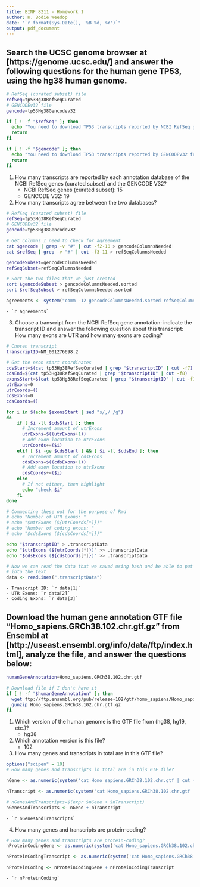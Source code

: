 ```yaml
---
title: BINF 8211 - Homework 1
author: K. Bodie Weedop
date: "`r format(Sys.Date(), '%B %d, %Y')`"
output: pdf_document
---
```


## Search the UCSC genome browser at [https://genome.ucsc.edu/] and answer the following questions for the human gene TP53, using the hg38 human genome.

```bash
# RefSeq (curated subset) file 
refSeq=tp53Hg38RefSeqCurated
# GENCODEv32 file
gencode=tp53Hg38Gencodev32

if [ ! -f "$refSeq" ]; then
  echo "You need to download TP53 transcripts reported by NCBI RefSeq genes (curated subset) from UCSC"
  return
fi

if [ ! -f "$gencode" ]; then
  echo "You need to download TP53 transcripts reported by GENCODEv32 from UCSC"
  return
fi
```

1. How many transcripts are reported by each annotation database of the NCBI RefSeq genes (curated subset) and the GENCODE V32?
    - NCBI RefSeq genes (curated subset): 15
    - GENCODE V32: 19
2. How many transcripts agree between the two databases?

```bash
# RefSeq (curated subset) file 
refSeq=tp53Hg38RefSeqCurated
# GENCODEv32 file
gencode=tp53Hg38Gencodev32

# Get columns I need to check for agreement
cat $gencode | grep -v "#" | cut -f2-10 > gencodeColumnsNeeded
cat $refSeq | grep -v "#" | cut -f3-11 > refSeqColumnsNeeded

gencodeSubset=gencodeColumnsNeeded
refSeqSubset=refSeqColumnsNeeded

# Sort the two files that we just created
sort $gencodeSubset > gencodeColumnsNeeded.sorted
sort $refSeqSubset > refSeqColumnsNeeded.sorted
```

```r
agreements <- system("comm -12 gencodeColumnsNeeded.sorted refSeqColumnsNeeded.sorted | wc -l", intern = TRUE)
```
    - `r agreements`

3. Choose a transcript from the NCBI RefSeq gene annotation: indicate the transcript ID and answer the following question about this transcript: How many exons are UTR and how many exons are coding?

```bash
# Chosen transcript
transcriptID=NM_001276698.2

# Get the exon start coordinates
cdsStart=$(cat tp53Hg38RefSeqCurated | grep "$transcriptID" | cut -f7)
cdsEnd=$(cat tp53Hg38RefSeqCurated | grep "$transcriptID" | cut -f8)
exonsStart=$(cat tp53Hg38RefSeqCurated | grep "$transcriptID" | cut -f10)
utrExons=0
utrCoords=()
cdsExons=0
cdsCoords=()

for i in $(echo $exonsStart | sed "s/,/ /g")
do
    if [ $i -lt $cdsStart ]; then
      # Increment amount of utrExons
      utrExons=$((utrExons+1))
      # Add exon location to utrExons
      utrCoords+=($i)
    elif [ $i -ge $cdsStart ] && [ $i -lt $cdsEnd ]; then
      # Increment amount of cdsExons
      cdsExons=$((cdsExons+1))
      # Add exon location to utrExons
      cdsCoords+=($i)
    else
      # If not either, then highlight
      echo "check $i"
    fi
done

# Commenting these out for the purpose of Rmd
# echo "Number of UTR exons: "
# echo "$utrExons (${utrCoords[*]})"
# echo "Number of coding exons: "
# echo "$cdsExons (${cdsCoords[*]})"

echo "$transcriptID" > .transcriptData
echo "$utrExons (${utrCoords[*]})" >> .transcriptData
echo "$cdsExons (${cdsCoords[*]})" >> .transcriptData
```

```r
# Now we can read the data that we saved using bash and be able to put them 
# into the text
data <- readLines(".transcriptData")
```

    - Transcript ID: `r data[1]`
    - UTR Exons: `r data[2]`
    - Coding Exons: `r data[3]`


## Download the human gene annotation GTF file “Homo_sapiens.GRCh38.102.chr.gtf.gz” from  Ensembl at [http://useast.ensembl.org/info/data/ftp/index.html], analyze the file, and answer the questions below: 

```bash
humanGeneAnnotation=Homo_sapiens.GRCh38.102.chr.gtf

# Download file if I don't have it
if [ ! -f "$humanGeneAnnotation" ]; then
  wget ftp://ftp.ensembl.org/pub/release-102/gtf/homo_sapiens/Homo_sapiens.GRCh38.102.chr.gtf.gz
  gunzip Homo_sapiens.GRCh38.102.chr.gtf.gz
fi
```

1. Which version of the human genome is the GTF file from (hg38, hg19, etc.)? 
    - hg38
2. Which annotation version is this file?
    - 102
3. How many genes and transcripts in total are in this GTF file? 

```r
options("scipen" = 10)
# How many genes and transcripts in total are in this GTF file?

nGene <- as.numeric(system('cat Homo_sapiens.GRCh38.102.chr.gtf | cut -f3 | grep -v "#" | grep -c "gene"', intern=TRUE))

nTranscript <- as.numeric(system('cat Homo_sapiens.GRCh38.102.chr.gtf | cut -f3 | grep -v "#" | grep -c "transcript"', intern=TRUE))

# nGenesAndTranscripts=$(expr $nGene + $nTranscript)
nGenesAndTranscripts <- nGene + nTranscript
```
    - `r nGenesAndTranscripts`

4. How many genes and transcripts are protein-coding?

```r
# How many genes and transcripts are protein-coding?
nProteinCodingGene <- as.numeric(system('cat Homo_sapiens.GRCh38.102.chr.gtf | grep "protein_coding" | cut -f3 | grep -c "gene"', intern=TRUE))

nProteinCodingTranscript <- as.numeric(system('cat Homo_sapiens.GRCh38.102.chr.gtf | grep "protein_coding" | cut -f3 | grep -c "transcript"', intern=TRUE))

nProteinCoding <- nProteinCodingGene + nProteinCodingTranscript
```
    - `r nProteinCoding`